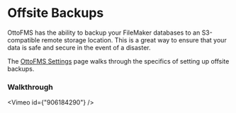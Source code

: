 
# Offsite Backups

OttoFMS has the ability to backup your FileMaker databases to an S3-compatible remote storage location. This is a great way to ensure that your data is safe and secure in the event of a disaster.

The [OttoFMS Settings](/otto-console/settings#offsite-backups) page walks through the specifics of setting up offsite backups.

### Walkthrough

<Vimeo id={"906184290"} />
